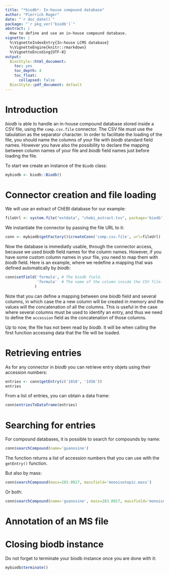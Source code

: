 ```yaml
---
title: "*biodb*: In-house compound database"
author: "Pierrick Roger"
date: "`r doc_date()`"
package: "`r pkg_ver('biodb')`"
abstract: |
  How to define and use an in-house compound database.
vignette: |
  %\VignetteIndexEntry{In-house LCMS database}
  %\VignetteEngine{knitr::rmarkdown}
  %\VignetteEncoding{UTF-8}
output:
  BiocStyle::html_document:
    toc: yes
    toc_depth: 4
    toc_float:
      collapsed: false
  BiocStyle::pdf_document: default
---
```


# Introduction

*biodb* is able to handle an in-house compound database stored inside a CSV file, using the `comp.csv.file` connector.
The CSV file must use the tabulation as the separator character. In order to facilitate the loading of the file, you should name the columns of your file with *biodb* standard field names. However you have also the possibility to declare the mapping between column names of your file and *biodb* field names just before loading the file.

To start we create an instance of the `Biodb` class:
```r
mybiodb <- biodb::Biodb()
```

# Connector creation and file loading

We will use an extract of ChEBI database for our example:
```r
fileUrl <- system.file("extdata", "chebi_extract.tsv", package='biodb')
```

We instantiate the connector by passing the file URL to it:
```r
conn <- mybiodb$getFactory()$createConn('comp.csv.file', url=fileUrl)
```

Now the database is immediatly usable, through the connector access, because we used *biodb* field names for the column names.
However, if you have some custom column names in your file, you need to map them with *biodb* field. Here is an example, where we redefine a mapping that was defined automatically by *biodb*:
```r
conn$setField('formula', # The biodb field.
              'formula'  # The name of the column inside the CSV file.
             )
```
Note that you can define a mapping between one *biodb* field and several columns, in which case the a new column will be created in memory and the values will the concatenation of all the columns. This is useful in the case where several columns must be used to identify an entry, and thus we need to define the `accession` field as the concatenation of those columns.

Up to now, the file has not been read by *biodb*. It will be when calling the first function accessing data that the file will be loaded.

# Retrieving entries

As for any connector in *biodb* you can retrieve entry objets using their accession numbers:
```r
entries <- conn$getEntry(c('1018', '1456'))
entries
```

From a list of entries, you can obtain a data frame:
```r
conn$entriesToDataframe(entries)
```

# Searching for entries

For compound databases, it is possible to search for compounds by name:
```r
conn$searchCompound(name='guanosine')
```
The function returns a list of accession numbers that you can use with the `getEntry()` function.

But also by mass:
```r
conn$searchCompound(mass=283.0917, massfield='monoisotopic.mass')
```

Or both:
```r
conn$searchCompound(name='guanosine', mass=283.0917, massfield='monoisotopic.mass')
```

# Annotation of an MS file

# Closing biodb instance

Do not forget to terminate your biodb instance once you are done with it:
```r
mybiodb$terminate()
```

